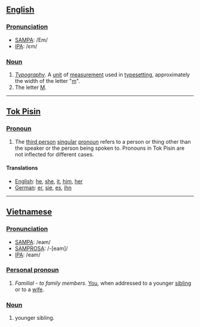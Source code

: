 == [[English]] ==

=== [[Pronunciation]] ===
*[[SAMPA]]: /Em/
*[[International Phonetic Alphabet|IPA]]: /ɛm/

=== [[Noun]] ===
#''[[Typography]]''. A [[unit]] of [[measure]]ment used in [[typesetting]], approximately the width of the letter "[[m]]".
#The letter [[M]].

-----

== [[Tok Pisin]] ==

=== [[Pronoun]] ===
#The [[third person]] [[singular]] [[pronoun]] refers to a person or thing other than the speaker or the person being spoken to. Pronouns in Tok Pisin are not inflected for different cases.

==== Translations ====
*[[English]]: [[he]], [[she]], [[it]], [[him]], [[her]]
*[[German]]: [[er]], [[sie]], [[es]], [[ihn]]

-----

== [[Vietnamese]] ==

=== [[Pronunciation]] ===
*[[SAMPA]]: /eam/
*[[SAMPROSA]]: /-<nowiki>[</nowiki>eam<nowiki>]</nowiki>/
*[[International Phonetic Alphabet|IPA]]: /eam/

=== [[Personal pronoun]] ===
#''Familial'' - ''to family members''. [[You]], when addressed to a younger [[sibling]] or to a [[wife]].

=== [[Noun]] ===
#younger sibling.